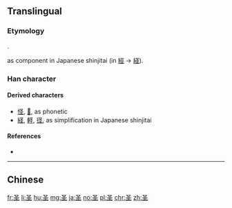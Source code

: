 {{also|聖|巠}}
==Translingual==

===Etymology===
{{Han compound|又|土|ls=ic}}.

{{Han simp|巠}} as component in Japanese shinjitai (in [[經]] → [[経]]).

===Han character===
{{Han char|rn=32|rad=土|as=02|sn=5|four=1710<sub>4</sub>|canj=水土 (EG)|ids=⿱[[又]][[土]]}}

====Derived characters====
* [[怪]], [[𡌪]], as phonetic
* [[経]], [[軽]], [[径]], as simplification in Japanese shinjitai

====References====
* {{Han ref|kx=0223.060|dkj=04873|dj=0455.050|hdz=10417.150|uh=5723|ud=22307|bh=C96F|bd=51567}}

----

==Chinese==
{{zh-see|聖}}

[[fr:圣]]
[[li:圣]]
[[hu:圣]]
[[mg:圣]]
[[ja:圣]]
[[no:圣]]
[[pl:圣]]
[[chr:圣]]
[[zh:圣]]